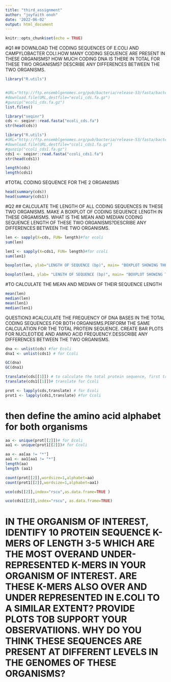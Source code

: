 ```yaml
---
title: "third_assignment"
author: "joyfaith onoh"
date: '2022-06-02'
output: html_document
---
```



```r
knitr::opts_chunk$set(echo = TRUE)
```

#Q1
## DOWNLOAD THE CODING SEQUENCES OF E.COLI AND CAMPYLOBACTER COLI.HOW MANY CODING SEQUENCE ARE PRESENT IN THESE ORGANISMS? HOW MUCH CODING DNA IS THERE IN TOTAL FOR THESE TWO ORGANISMS? DESCRIBE ANY DIFFERENCES BETWEEN THE TWO ORGANISMS.
```r
library("R.utils")


#URL="http://ftp.ensemblgenomes.org/pub/bacteria/release-53/fasta/bacteria_0_collection/escherichia_coli_str_k_12_substr_mg1655_gca_000005845/cds/Escherichia_coli_str_k_12_substr_mg1655_gca_000005845.ASM584v2.cds.all.fa.gz"
#download.file(URL,destfile="ecoli_cds.fa.gz")
#gunzip("ecoli_cds.fa.gz")
list.files()
```
```r
library("seqinr")
cds <- seqinr::read.fasta("ecoli_cds.fa")
str(head(cds))
```
```r
library("R.utils")
#URL="http://ftp.ensemblgenomes.org/pub/bacteria/release-53/fasta/bacteria_46_collection/campylobacter_coli_gca_003780985/cds/Campylobacter_coli_gca_003780985.PDT000395653.1.cds.all.fa.gz"
#download.file(URL,destfile="ccoli_cds1.fa.gz")
#gunzip("ccoli_cds1.fa.gz")
cds1 <- seqinr::read.fasta("ccoli_cds1.fa")
str(head(cds1))
```
```r
length(cds)
length(cds1)
```

#TOTAL CODING SEQUENCE FOR THE 2 ORGANISMS
```r
head(summary(cds))
head(summary(cds1))
```
#Q2
## CALCULATE THE LENGTH OF ALL CODING SEQUENCES IN THESE TWO ORGANISMS. MAKE A BOXPLOT OF CODING SEQUENCE LENGTH IN THESE ORGAMISMS. WHAT IS THE MEAN AND MEDIAN CODING SEQUENCE LENGTH OF THESE TWO ORGANISMS?DESCRIBE ANY DIFFERENCES BETWEEN THE TWO ORGANISMS.
```r
len <- sapply(X=cds, FUN= length)#for ecoli
sum(len)

len1 <- sapply(X=cds1, FUN= length)#for ccoli
sum(len1)
```

```r
boxplot(len, ylab="LENGTH OF SEQUENCE (bp)", main= "BOXPLOT SHOWING THE LENGTH CODING SEQUENCE IN E.coli",echo=FALSE )

boxplot(len1, ylab= "LENGTH OF SEQUENCE (bp)", main= "BOXPLOT SHOWING THE LENGTH CODING SEQUENCE IN Campylobacter coli",echo=FALSE ) 
```
#TO CALCULATE THE MEAN AND MEDIAN OF THEIR SEQUENCE LENGTH
```r
mean(len)
median(len)
mean(len1)
median(len1)
```

QUESTION3
#CALCULATE THE FREQUENCY OF DNA BASES IN THE TOTAL CODING SEQUENCES FOR BOTH ORGANISMS.PERFORM THE SAME CALCULATION FOR THE TOTAL PROTEIN SEQUENCE. CREATE BAR PLOTS FOR NUCLEOTIDE AND AMINO ACID FREQUENCY.DESSCRIBE ANY DIFFERENCES BETWEEN THE TWO ORGANISMS.
```r
dna <- unlist(cds) #for Ecoli
dna1 <- unlist(cds1) # for Ccoli
```

```r
GC(dna)
GC(dna1)
```

```r
translate(cds[[1]]) # to calculate the total protein sequence, first translate
translate(cds1[[1]])# translate for Ccoli
```


```r
prot <- lapply(cds,translate) # for Ecoli
prot1 <- lapply(cds1,translate) #for Ccoli
```

#  then define the amino acid alphabet for both organisms
```r
aa <- unique(prot[[2]])# for Ecoli
aa1 <- unique(prot1[[2]])# for Ccoli
```

```r
aa <- aa[aa != "*"]
aa1 <- aa1[aa1 != "*"]
length(aa)
length (aa1)
```

```r
count(prot[[2]],wordsize=1,alphabet=aa)
count(prot1[[2]],wordsize=1,alphabet=aa1)
```

```r
uco(cds[[2]],index="rscu",as.data.frame=TRUE )

uco(cds1[[2]],index="rscu", as.data.frame=TRUE)
```

# IN THE ORGANISM OF INTEREST, IDENTIFY 10 PROTEIN SEQUENCE K-MERS OF LENGTH 3-5 WHICH ARE THE MOST OVERAND UNDER-REPRESENTED K-MERS IN YOUR ORGANISM OF INTEREST. ARE THESE K-MERS ALSO OVER AND UNDER REPRESENTED IN E.COLI TO A SIMILAR EXTENT? PROVIDE PLOTS TOB SUPPORT YOUR OBSERVATIIONS. WHY DO YOU THINK THESE SEQUENCES ARE PRESENT AT DIFFERENT LEVELS IN THE GENOMES OF THESE ORGANISMS?